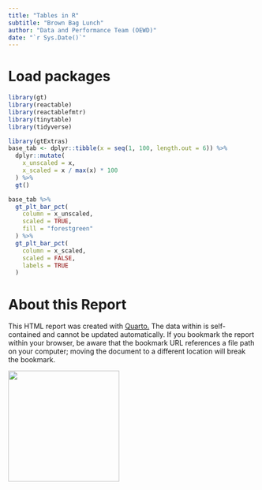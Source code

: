 ```yaml
---
title: "Tables in R"
subtitle: "Brown Bag Lunch"
author: "Data and Performance Team (OEWD)"
date: "`r Sys.Date()`"
---
```


# Load packages

```r
library(gt)
library(reactable)
library(reactablefmtr)
library(tinytable)
library(tidyverse)
```

```r
library(gtExtras)
base_tab <- dplyr::tibble(x = seq(1, 100, length.out = 6)) %>%
  dplyr::mutate(
    x_unscaled = x,
    x_scaled = x / max(x) * 100
  ) %>%
  gt()

base_tab %>%
  gt_plt_bar_pct(
    column = x_unscaled,
    scaled = TRUE,
    fill = "forestgreen"
  ) %>%
  gt_plt_bar_pct(
    column = x_scaled,
    scaled = FALSE,
    labels = TRUE
  )
```


# About this Report

This HTML report was created with [Quarto.](https://quarto.org/) The data within is self-contained and cannot be updated automatically. If you bookmark the report within your browser, be aware that the bookmark URL references a file path on your computer; moving the document to a different location will break the bookmark.

![](_extensions/SFOEWD/oewd-report/assets/OEWD%20Circle%20Logo.png){fig-align="center" width="225"}

